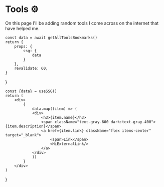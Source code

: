 # Tools ⚙

On this page I'll be adding random tools I come across on the internet that have helped me.


    const data = await getAllToolsBookmarks()
    return {
        props: {
            ssg: {
                data
            }
        },
        revalidate: 60,
    }

}

    const {data} = useSSG()
    return (
        <div>
            {
                data.map((item) => (
                <div>
                    <h3>{item.name}</h3>
                    <span className="text-gray-600 dark:text-gray-400">{item.description}</span>
                    <a href={item.link} className="flex items-center" target="_blank">
                        <span>Link</span> 
                        <HiExternalLink/>
                    </a>
                </div>
                ))
            }
        </div>
    )

}

<Tools />
